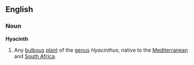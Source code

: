 ==English==
===Noun===
'''Hyacinth'''
{{wikipedia}}
# Any [[bulbous]] [[plant]] of the [[genus]] ''Hyacinthus'', native to the [[Mediterranean]] and [[South Africa]].